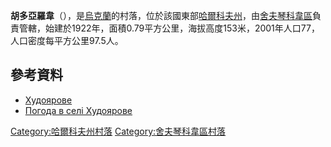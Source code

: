 {{coord|49|43|14|N|37|0|17|E|scale:100000_region:UA|display=title}}

'''胡多亞羅韋'''（{{lang-uk|Худоярове}}），是[[烏克蘭|烏克蘭]]的村落，位於該國東部[[哈爾科夫州|哈爾科夫州]]，由[[舍夫琴科韋區|舍夫琴科韋區]]負責管轄，始建於1922年，面積0.79平方公里，海拔高度153米，2001年人口77，人口密度每平方公里97.5人。

==參考資料==
* [http://w1.c1.rada.gov.ua/pls/z7502/A005?rdat1=09.01.2009&rf7571=34231 Худоярове]{{dead link|date=2018年4月 |bot=InternetArchiveBot |fix-attempted=yes }}
* [http://weather.in.ua/ua/har'kovskaja/27620 Погода в селі Худоярове] {{Wayback|url=http://weather.in.ua/ua/har%27kovskaja/27620 |date=20160323035606 }}

{{DEFAULTSORT:Худоярове}}
[[Category:哈爾科夫州村落|Category:哈爾科夫州村落]]
[[Category:舍夫琴科韋區村落|Category:舍夫琴科韋區村落]]


{{Kharkiv-geo-stub}}